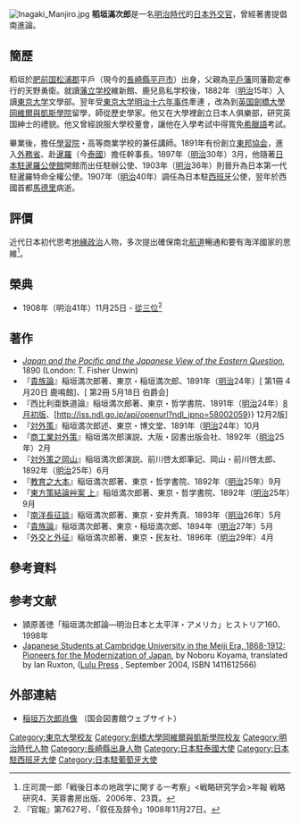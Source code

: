[[File:Inagaki_Manjiro.jpg|right]]
'''稻垣滿次郎'''{{BD|1861年|10月29日|1908年|11月25日}}是一名[[明治時代|明治時代]]的[[日本|日本]][[外交官|外交官]]，曾經著書提倡南進論。

== 簡歷 ==
稻垣於[[肥前国|肥前国]][[松浦郡|松浦郡]]平戶（現今的[[長崎縣|長崎縣]][[平戸市|平戸市]]）出身，父親為[[平戶藩|平戶藩]]同藩勘定奉行的天野勇衛。就讀[[藩校|藩立学校]]維新館、鹿兒島私学校後，1882年（[[明治|明治]]15年）入讀[[東京大学|東京大学]]文學部。翌年受[[明治十六年事件|東京大学明治十六年事件]]牽連<!--<ref>『東京大学百年史 通史 1』（東京大学、1984年（昭和59年）） 633～643頁。但し、稲垣の名前は出てこない。</ref>　出てこないなら出典にならない-->，改為到[[英国|英国]][[劍橋大學岡維爾與凱斯學院|劍橋大學岡維爾與凱斯學院]]留學，師從歷史學家{{Link-en|約翰·羅伯特·西利|John Robert Seeley}}。他又在大學裡創立日本人俱樂部，研究英国紳士的禮貌。他又曾經說服大學校董會，讓他在入學考試中得寬免[[希臘語|希臘語]]考試。

畢業後，擔任[[學習院|學習院]]・高等商業学校的兼任講師。1891年有份創立[[東邦協会|東邦協会]]，進入[[日本外務省|外務省]]、赴[[暹羅|暹羅]]（今[[泰國|泰國]]）擔任幹事長。1897年（[[明治|明治]]30年）3月，他隨著[[日本駐泰國大使館|日本駐暹羅公使館]]開館而出任駐辦公使、1903年（[[明治|明治]]36年）則晉升為日本第一代駐暹羅特命全權公使。1907年（[[明治|明治]]40年）調任為日本駐[[西班牙|西班牙]]公使，翌年於西國首都[[馬德里|馬德里]]病逝。

== 評價 ==
近代日本初代思考[[地緣政治|地緣政治]]人物，多次提出確保南北[[航道|航道]]暢通和要有海洋國家的思維<ref>庄司潤一郎「戦後日本の地政学に関する一考察」<戦略研究学会>年報 戦略研究4、芙蓉書房出版、2006年、23頁。</ref>。

== 榮典 ==
* 1908年（明治41年）11月25日 - [[從三位|從三位]]<ref>『官報』第7627号、「叙任及辞令」1908年11月27日。</ref>

== 著作 ==
* ''[http://www.archive.org/details/japanandpacific00unkngoog Japan and the Pacific and the Japanese View of the Eastern Question]'', 1890 (London: T. Fisher Unwin)
*『[http://iss.ndl.go.jp/api/openurl?ndl_jpno=40031226 貴族論]』稲垣満次郎著、東京・稲垣満次郎、1891年（[[明治|明治]]24年）[{{NDLDC|798436/1}} 第1冊 4月20日 鹿鳴館]、[{{NDLDC|798437/1}} 第2冊 5月18日 伯爵会]
*『西比利亜鉄道論』稲垣満次郎著、東京・哲学書院、1891年（[[明治|明治]]24年）[http://iss.ndl.go.jp/api/openurl?ndl_jpno=40036664 8月初版]、[http://iss.ndl.go.jp/api/openurl?ndl_jpno=58002059}} 12月2版] {{Wayback|url=http://iss.ndl.go.jp/api/openurl?ndl_jpno=58002059%7D%7D |date=20170309195939 }}
*『[http://iss.ndl.go.jp/api/openurl?ndl_jpno=40021396 対外策]』稲垣満次郎述、東京・博文堂、1891年（[[明治|明治]]24年）10月
*『[http://iss.ndl.go.jp/api/openurl?ndl_jpno=21379819 商工業対外策]』稲垣満次郎演説、大阪・図書出版会社、1892年（[[明治|明治]]25年）2月
*『[http://iss.ndl.go.jp/api/openurl?ndl_jpno=41021902 対外策之岡山]』稲垣満次郎演説、前川啓太郎筆記、岡山・前川啓太郎、1892年（[[明治|明治]]25年）6月
*『[http://iss.ndl.go.jp/api/openurl?ndl_jpno=40038082 教育之大本]』稲垣満次郎著、東京・哲学書院、1892年（[[明治|明治]]25年）9月
*『[http://iss.ndl.go.jp/api/openurl?ndl_jpno=60005525 東方策結論艸案 上]』稲垣満次郎著、東京・哲学書院、1892年（[[明治|明治]]25年）9月
*『[http://iss.ndl.go.jp/api/openurl?ndl_jpno=40010645 南洋長征談]』稲垣満次郎著、東京・安井秀真、1893年（[[明治|明治]]26年）5月
*『[http://iss.ndl.go.jp/api/openurl?ndl_jpno=40031227 貴族論]』稲垣満次郎著、東京・稲垣満次郎、1894年（[[明治|明治]]27年）5月
*『[http://iss.ndl.go.jp/api/openurl?ndl_jpno=58007948 外交と外征]』稲垣満次郎著、東京・民友社、1896年（[[明治|明治]]29年）4月

== 參考資料 ==

{{reflist}}

== 参考文献 ==
* 頴原善徳「稲垣満次郎論—明治日本と太平洋・アメリカ」ヒストリア160、1998年
* [https://web.archive.org/web/20090217225922/http://www.dhs.kyutech.ac.jp/~ruxton/hatenkou.html Japanese Students at Cambridge University in the Meiji Era, 1868-1912: Pioneers for the Modernization of Japan], by Noboru Koyama, translated by Ian Ruxton, ([http://www.lulu.com/content/71869 Lulu Press] {{Wayback|url=http://www.lulu.com/content/71869 |date=20080828091824 }}, September 2004, ISBN 1411612566)

== 外部連結 ==
* [http://www.ndl.go.jp/portrait/datas/16.html?c=4 稲垣万次郎肖像] {{Wayback|url=http://www.ndl.go.jp/portrait/datas/16.html?c=4 |date=20160304134449 }}（国会図書館ウェブサイト）

{{DEFAULTSORT:Inagaki, Manjiro}}
[[Category:東京大學校友|Category:東京大學校友]]
[[Category:劍橋大學岡維爾與凱斯學院校友|Category:劍橋大學岡維爾與凱斯學院校友]]
[[Category:明治時代人物|Category:明治時代人物]]
[[Category:長崎縣出身人物|Category:長崎縣出身人物]]
[[Category:日本駐泰國大使|Category:日本駐泰國大使]]
[[Category:日本駐西班牙大使|Category:日本駐西班牙大使]]
[[Category:日本駐葡萄牙大使|Category:日本駐葡萄牙大使]]